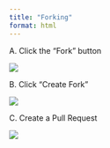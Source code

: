 ```yaml
---
title: "Forking"
format: html
---
```


A. Click the "Fork" button

![](fork1.png)

B. Click "Create Fork"

![](fork2.png)

C. Create a Pull Request

![](fork3-pr.png)

